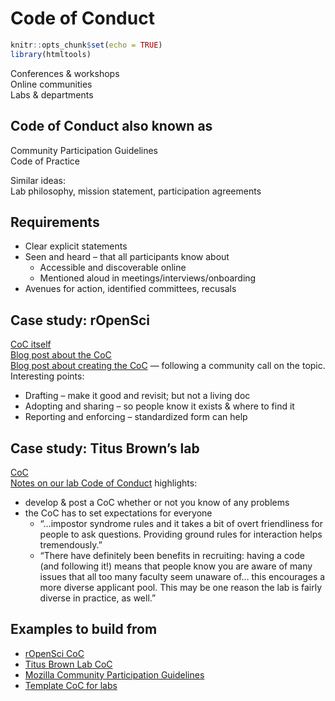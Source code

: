 # Code of Conduct {#code-of-conduct} 

```r
knitr::opts_chunk$set(echo = TRUE)
library(htmltools)
```

Conferences & workshops  
Online communities  
Labs & departments  

## Code of Conduct also known as

Community Participation Guidelines  
Code of Practice

Similar ideas:   
Lab philosophy, mission statement, participation agreements

## Requirements

- Clear explicit statements 
- Seen and heard – that all participants know about 
  - Accessible and discoverable online
  - Mentioned aloud in meetings/interviews/onboarding
- Avenues for action, identified committees, recusals

## Case study: rOpenSci

[CoC itself](https://ropensci.org/code-of-conduct/)  
[Blog post about the CoC](https://ropensci.org/blog/2019/01/14/conduct/)  
[Blog post about creating the CoC](https://ropensci.org/blog/2016/12/21/commcallv12-review-coc/) — following a community call on the topic. Interesting points: 

- Drafting – make it good and revisit; but not a living doc
- Adopting and sharing – so people know it exists & where to find it
- Reporting and enforcing – standardized form can help

## Case study: Titus Brown's lab

[CoC](http://ivory.idyll.org/lab/coc.html)  
[Notes on our lab Code of Conduct](http://ivory.idyll.org/blog/2016-notes-on-lab-coc.html) highlights: 

- develop & post a CoC whether or not you know of any problems
- the CoC has to set expectations for everyone
  - “...impostor syndrome rules and it takes a bit of overt friendliness for people to ask questions. Providing ground rules for interaction helps tremendously.”
  - “There have definitely been benefits in recruiting: having a code (and following it!) means that people know you are aware of many issues that all too many faculty seem unaware of... this encourages a more diverse applicant pool. This may be one reason the lab is fairly diverse in practice, as well.”

## Examples to build from

- [rOpenSci CoC](https://ropensci.org/code-of-conduct/)  
- [Titus Brown Lab CoC](http://ivory.idyll.org/lab/coc.html)  
- [Mozilla Community Participation Guidelines](https://www.mozilla.org/en-US/about/governance/policies/participation/)
- [Template CoC for labs](https://github.com/dasaderi/Lab_CoC_templates/blob/master/CODE_OF_CONDUCT.md)


<!---
seaside chats a great thing to help onboard.  

Onboarding:::: they won't know what questions to ask. Provide structure. And be deliberate about the culture. Have you tried to instill culture, or hoping it will be organic? Have to build trust and be intentional - Angela Bassa 

- Chaos monkeys -- resilience in teams like Netflix. Still give a product. Like teams: maternity leave, confs--- enable them but don't have your system fail without them

Also, offboarding.

Examples: 

- our lab codes, in these preferred languages. 
- we have shared practices for where we store data, etc, and we help each other learn 



"hackathon" "documentation party". We are smart people, we have good logic. Document so that you remember, and others as well.

Folder structure: think forward and organize things in a way that would make them easier to share




First off, I love "Fishbowl" chats! That is awesome.

You can see what feels right to you but I would suggest keeping the separate. It might make sense to have the coding club less frequently; we started off as 1x/month but our Seaside Chats are each week. Here are some reasons I think it's good to have them separate – and I'll think more about this too and we can discuss more as a group (I was planning to introduce this in Cohort Calls in a few weeks but I can bump it forward too).

Fishbowl is a place to discuss things that are more lab-specific
Purpose: create deliberate lab culture and have shared organization and approaches to more fluidly as a lab (despite studying different things) and make onboarding easier for everyone
Process: discussion built off of a specific topic that someone may have spent time preparing
Examples:

        where we keep data
        how we share code with Malin and each other
        how we onboard new team members
        skill-share lab-specific techniques (genomics packages, etc)
        I have some code on X technique/stats/model I'd love to walk through
        I'm making a figure and would love feedback


Coding club is a place to skill-share to learn new coding/data science skills hands-on through tutorials. Not lab-specific; it can start with you but great if you can draw interest from others on campus and grow (which you will!). Great to include others outside your lab because 1) people outside your lab will have different skills to share so you'll have bigger pool from which to learn 2) the more people on campus with these skills the more people you have to ask for help 3) distributes time involved leading outside of your lab if others are able to teach sessions
Purpose: learn new skills not unique to your lab. Note: you don't need to create tutorials on your own; re-use other people's from online. I can help you find what you need.
Examples:

        learn R/Python/etc
        learn package X, Y, Z (there are always awesome packages coming out: text analysis, reading data directly from google sheets, scraping data from urls or PDFs, spatial analysis, tidying model output so you can plot it easily, etc)
        learn GitHub
        set up GitHub with R, practice collaborating

I hope this helps! Let me know if you want me to talk more about this. Our coding club called Eco-Data-Science actually is teaching text analysis in R on Feb 5 and you can Zoom in to see what it's like, or to code along if you'd like!

--->
